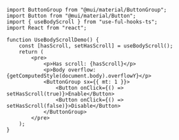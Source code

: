 
<UseBodyScrollDemo />

```tsx
import ButtonGroup from "@mui/material/ButtonGroup";
import Button from "@mui/material/Button";
import { useBodyScroll } from "use-ful-hooks-ts";
import React from "react";

function UseBodyScrollDemo() {
	const [hasScroll, setHasScroll] = useBodyScroll();
	return (
		<pre>
			<p>Has scroll: {hasScroll}</p>
			<p>Body overflow: {getComputedStyle(document.body).overflowY}</p>
			<ButtonGroup sx={{ mt: 1 }}>
				<Button onClick={() => setHasScroll(true)}>Enable</Button>
				<Button onClick={() => setHasScroll(false)}>Disable</Button>
			</ButtonGroup>
		</pre>
	);
}
```
